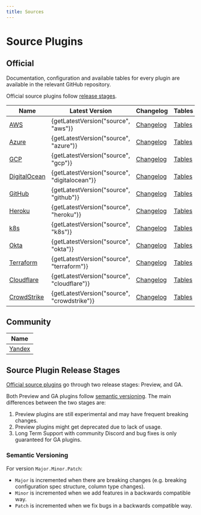 ```yaml
---
title: Sources
---
```



# Source Plugins

## Official

Documentation, configuration and available tables for every plugin are available in the relevant GitHub repository.

Official source plugins follow [release stages](#source-plugin-release-stages).

| **Name**              | Latest Version | Changelog                           | Tables | Stage |
|-----------------------|----------------|-------------------------------------|--------|-------|
| [AWS][aws] | {getLatestVersion("source", "aws")}         | [Changelog][AWS-Changelog]          | [Tables][AWS-Tables]           | GA |
| [Azure][azure] | {getLatestVersion("source", "azure")}         | [Changelog][Azure-Changelog]        | [Tables][Azure-Tables]         | GA |
| [GCP][gcp] | {getLatestVersion("source", "gcp")}         | [Changelog][GCP-Changelog]          | [Tables][GCP-Tables]           | GA |
| [DigitalOcean][digitalocean] | {getLatestVersion("source", "digitalocean")}         | [Changelog][DigitalOcean-Changelog] | [Tables][DigitalOcean-Tables]  | GA |
| [GitHub][github] | {getLatestVersion("source", "github")}         | [Changelog][GitHub-Changelog]       | [Tables][GitHub-Tables]        | GA |
| [Heroku][heroku] | {getLatestVersion("source", "heroku")}         | [Changelog][Heroku-Changelog]       | [Tables][Heroku-Tables]        | Preview |
| [k8s][k8s] | {getLatestVersion("source", "k8s")}         | [Changelog][k8s-Changelog]          | [Tables][k8s-Tables]           | Preview |
| [Okta][okta] | {getLatestVersion("source", "okta")}        | [Changelog][Okta-Changelog]         | [Tables][Okta-Tables]          | Preview |
| [Terraform][terraform] | {getLatestVersion("source", "terraform")}         | [Changelog][Terraform-Changelog]    | [Tables][Terraform-Tables]     | Preview |
| [Cloudflare][cloudflare] | {getLatestVersion("source", "cloudflare")}         | [Changelog][Cloudflare-Changelog]   | [Tables][Cloudflare-Tables]    | Preview |
| [CrowdStrike][crowdstrike] | {getLatestVersion("source", "crowdstrike")}         | [Changelog][CrowdStrike-Changelog]   | [Tables][CrowdStrike-Tables]    | Preview |

## Community

| **Name**                                                     |
|--------------------------------------------------------------|
| [Yandex](https://github.com/yandex-cloud/cq-provider-yandex) |

## Source Plugin Release Stages

[Official source plugins](#official) go through two release stages: Preview, and GA.

Both Preview and GA plugins follow [semantic versioning](#semantic-versioning).
The main differences between the two stages are:

1. Preview plugins are still experimental and may have frequent breaking changes.
2. Preview plugins might get deprecated due to lack of usage.
3. Long Term Support with community Discord and bug fixes is only guaranteed for GA plugins.

### Semantic Versioning

For version `Major.Minor.Patch`:

- `Major` is incremented when there are breaking changes (e.g. breaking configuration spec structure, column type changes).
- `Minor` is incremented when we add features in a backwards compatible way.
- `Patch` is incremented when we fix bugs in a backwards compatible way.

[aws]: ./aws/overview
[gcp]: ./gcp/overview
[azure]: ./azure/overview
[digitalocean]: ./digitalocean/overview
[github]: ./github/overview
[heroku]: ./heroku/overview
[k8s]: ./k8s/overview
[okta]: ./okta/overview
[terraform]: ./terraform/overview
[cloudflare]: ./cloudflare/overview
[crowdstrike]: ./crowdstrike/overview
[AWS-Changelog]: https://github.com/cloudquery/cloudquery/blob/main/plugins/source/aws/CHANGELOG.md
[Azure-Changelog]: https://github.com/cloudquery/cloudquery/blob/main/plugins/source/azure/CHANGELOG.md
[GCP-Changelog]: https://github.com/cloudquery/cloudquery/blob/main/plugins/source/gcp/CHANGELOG.md
[DigitalOcean-Changelog]: https://github.com/cloudquery/cloudquery/blob/main/plugins/source/digitalocean/CHANGELOG.md
[GitHub-Changelog]: https://github.com/cloudquery/cloudquery/blob/main/plugins/source/github/CHANGELOG.md
[Heroku-Changelog]: https://github.com/cloudquery/cloudquery/blob/main/plugins/source/heroku/CHANGELOG.md
[k8s-Changelog]: https://github.com/cloudquery/cloudquery/blob/main/plugins/source/k8s/CHANGELOG.md
[Okta-Changelog]: https://github.com/cloudquery/cloudquery/blob/main/plugins/source/okta/CHANGELOG.md
[Terraform-Changelog]: https://github.com/cloudquery/cloudquery/blob/main/plugins/source/terraform/CHANGELOG.md
[Cloudflare-Changelog]: https://github.com/cloudquery/cloudquery/blob/main/plugins/source/cloudflare/CHANGELOG.md
[CrowdStrike-Changelog]: https://github.com/cloudquery/cloudquery/blob/main/plugins/source/crowdstrike/CHANGELOG.md
[AWS-Tables]: https://github.com/cloudquery/cloudquery/blob/main/plugins/source/aws/docs/tables/README.md
[Azure-Tables]: https://github.com/cloudquery/cloudquery/blob/main/plugins/source/azure/docs/tables/README.md
[GCP-Tables]: https://github.com/cloudquery/cloudquery/blob/main/plugins/source/gcp/docs/tables/README.md
[DigitalOcean-Tables]: https://github.com/cloudquery/cloudquery/blob/main/plugins/source/digitalocean/docs/tables/README.md
[GitHub-Tables]: https://github.com/cloudquery/cloudquery/blob/main/plugins/source/github/docs/tables/README.md
[Heroku-Tables]: https://github.com/cloudquery/cloudquery/blob/main/plugins/source/heroku/docs/tables/README.md
[k8s-Tables]: https://github.com/cloudquery/cloudquery/blob/main/plugins/source/k8s/docs/tables/README.md
[Okta-Tables]: https://github.com/cloudquery/cloudquery/blob/main/plugins/source/okta/docs/tables/README.md
[Terraform-Tables]: https://github.com/cloudquery/cloudquery/blob/main/plugins/source/terraform/docs/tables/README.md
[Cloudflare-Tables]: https://github.com/cloudquery/cloudquery/blob/main/plugins/source/cloudflare/docs/tables/README.md
[CrowdStrike-Tables]: https://github.com/cloudquery/cloudquery/blob/main/plugins/source/crowdstrike/docs/tables/README.md
